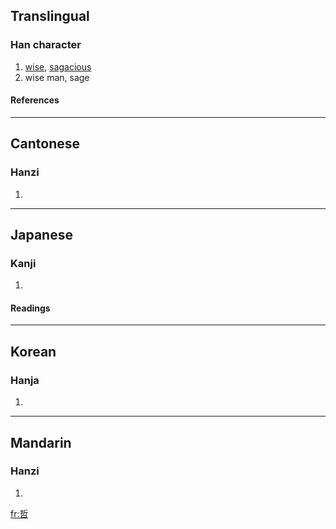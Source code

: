 ==Translingual==
===Han character===
{{Han char|rn=30|rad=口|as=07|sn=10|four=5260<sub>2</sub>|canj=手中口 (QLR)}}
# [[wise]], [[sagacious]]
# wise man, sage
====References====
{{Han ref|kx=0191.010|dkj=03667|dj=0410.150|hdz=10625.030|uh=54F2|ud=21746|bh=ADF5|bd=44533}}
----
==Cantonese==
===Hanzi===
{{yue-hanzi|jyut=|y=jit3}}
# {{defn|Cantonese}}
----
==Japanese==
===Kanji===
{{ja-kanji|grade=c|rs=口07}}
# {{defn|Japanese}} 
====Readings====
{{ja-readings|on=[[てつ]] (tetsu)|kun=[[あきらか]] (akiraka), [[さとい]] (satoi)}}
----
==Korean==
===Hanja===
{{ko-hanja|hangeul=철|eumhun=밝을|rv=cheol|mr=ch'ŏl}}
# {{defn|Korean}}
----

==Mandarin==
===Hanzi===
{{cmn-hanzi|pin=[[zhé]] ([[zhe2]])|wg=che<sup>2</sup>}}
# {{defn|Mandarin}}

[[fr:哲]]